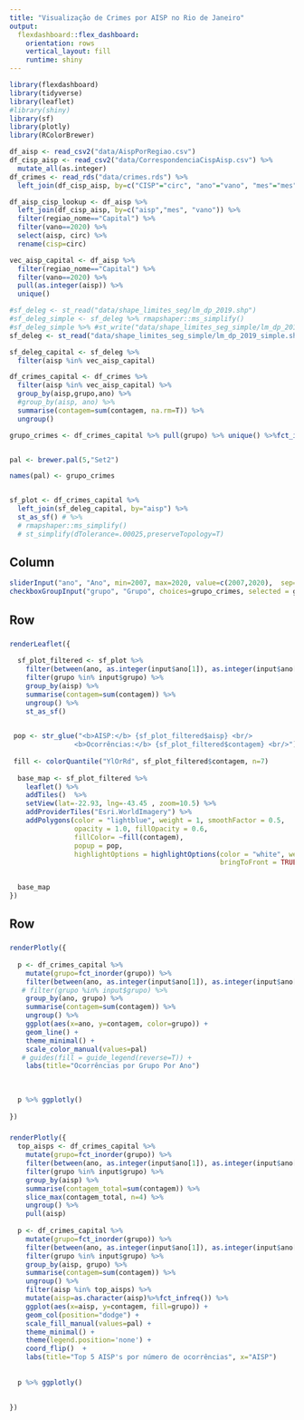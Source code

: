 ```yaml
---
title: "Visualização de Crimes por AISP no Rio de Janeiro"
output: 
  flexdashboard::flex_dashboard:
    orientation: rows
    vertical_layout: fill
    runtime: shiny
---
```


```r
library(flexdashboard)
library(tidyverse)
library(leaflet)
#library(shiny)
library(sf)
library(plotly)
library(RColorBrewer)

df_aisp <- read_csv2("data/AispPorRegiao.csv")
df_cisp_aisp <- read_csv2("data/CorrespondenciaCispAisp.csv") %>%
  mutate_all(as.integer)
df_crimes <- read_rds("data/crimes.rds") %>%
  left_join(df_cisp_aisp, by=c("CISP"="circ", "ano"="vano", "mes"="mes"))

df_aisp_cisp_lookup <- df_aisp %>%
  left_join(df_cisp_aisp, by=c("aisp","mes", "vano")) %>%
  filter(regiao_nome=="Capital") %>% 
  filter(vano==2020) %>%
  select(aisp, circ) %>%
  rename(cisp=circ)

vec_aisp_capital <- df_aisp %>%
  filter(regiao_nome=="Capital") %>% 
  filter(vano==2020) %>%
  pull(as.integer(aisp)) %>%
  unique()

#sf_deleg <- st_read("data/shape_limites_seg/lm_dp_2019.shp")
#sf_deleg_simple <- sf_deleg %>% rmapshaper::ms_simplify()
#sf_deleg_simple %>% #st_write("data/shape_limites_seg_simple/lm_dp_2019_simple.shp")
sf_deleg <- st_read("data/shape_limites_seg_simple/lm_dp_2019_simple.shp")

sf_deleg_capital <- sf_deleg %>% 
  filter(aisp %in% vec_aisp_capital)

df_crimes_capital <- df_crimes %>% 
  filter(aisp %in% vec_aisp_capital) %>%
  group_by(aisp,grupo,ano) %>%
  #group_by(aisp, ano) %>%
  summarise(contagem=sum(contagem, na.rm=T)) %>%
  ungroup()

grupo_crimes <- df_crimes_capital %>% pull(grupo) %>% unique() %>%fct_inorder()


pal <- brewer.pal(5,"Set2")

names(pal) <- grupo_crimes


sf_plot <- df_crimes_capital %>% 
  left_join(sf_deleg_capital, by="aisp") %>% 
  st_as_sf() # %>%
  # rmapshaper::ms_simplify()
  # st_simplify(dTolerance=.00025,preserveTopology=T)
```

## Column {.sidebar}

```r
sliderInput("ano", "Ano", min=2007, max=2020, value=c(2007,2020),  sep="")
checkboxGroupInput("grupo", "Grupo", choices=grupo_crimes, selected = grupo_crimes)
```

## Row {data-height=600}

### 

```r
renderLeaflet({
  
  sf_plot_filtered <- sf_plot %>%
    filter(between(ano, as.integer(input$ano[1]), as.integer(input$ano[2]))) %>%
    filter(grupo %in% input$grupo) %>%
    group_by(aisp) %>%
    summarise(contagem=sum(contagem)) %>%
    ungroup() %>%
    st_as_sf()

  
 pop <- str_glue("<b>AISP:</b> {sf_plot_filtered$aisp} <br/>
                <b>Ocorrências:</b> {sf_plot_filtered$contagem} <br/>")
  
 fill <- colorQuantile("YlOrRd", sf_plot_filtered$contagem, n=7)
  
  base_map <- sf_plot_filtered %>%
    leaflet() %>%
    addTiles()  %>% 
    setView(lat=-22.93, lng=-43.45 , zoom=10.5) %>%
    addProviderTiles("Esri.WorldImagery") %>%
    addPolygons(color = "lightblue", weight = 1, smoothFactor = 0.5,
                opacity = 1.0, fillOpacity = 0.6,
                fillColor= ~fill(contagem),
                popup = pop,
                highlightOptions = highlightOptions(color = "white", weight = 2,
                                                    bringToFront = TRUE))
  

  base_map
})
```


## Row {data-height=350}

###

```r
renderPlotly({
  
  p <- df_crimes_capital %>%
    mutate(grupo=fct_inorder(grupo)) %>%
    filter(between(ano, as.integer(input$ano[1]), as.integer(input$ano[2]))) %>%
   # filter(grupo %in% input$grupo) %>%
    group_by(ano, grupo) %>%
    summarise(contagem=sum(contagem)) %>%
    ungroup() %>%
    ggplot(aes(x=ano, y=contagem, color=grupo)) +
    geom_line() +
    theme_minimal() +
    scale_color_manual(values=pal)
   # guides(fill = guide_legend(reverse=T)) +
    labs(title="Ocorrências por Grupo Por Ano")
  
  
  
  p %>% ggplotly()
  
})
```


###

```r

renderPlotly({
  top_aisps <- df_crimes_capital %>%
    mutate(grupo=fct_inorder(grupo)) %>%
    filter(between(ano, as.integer(input$ano[1]), as.integer(input$ano[2]))) %>%
    filter(grupo %in% input$grupo) %>%
    group_by(aisp) %>%
    summarise(contagem_total=sum(contagem)) %>%
    slice_max(contagem_total, n=4) %>%
    ungroup() %>%
    pull(aisp)
  
  p <- df_crimes_capital %>%
    mutate(grupo=fct_inorder(grupo)) %>%
    filter(between(ano, as.integer(input$ano[1]), as.integer(input$ano[2])))  %>%
    filter(grupo %in% input$grupo) %>%
    group_by(aisp, grupo) %>%
    summarise(contagem=sum(contagem)) %>%
    ungroup() %>%
    filter(aisp %in% top_aisps) %>%
    mutate(aisp=as.character(aisp)%>%fct_infreq()) %>%
    ggplot(aes(x=aisp, y=contagem, fill=grupo)) +
    geom_col(position="dodge") +
    scale_fill_manual(values=pal) +
    theme_minimal() +
    theme(legend.position='none') +
    coord_flip()  +
    labs(title="Top 5 AISP's por número de ocorrências", x="AISP")
  
  
  p %>% ggplotly()
  
  
})


```

